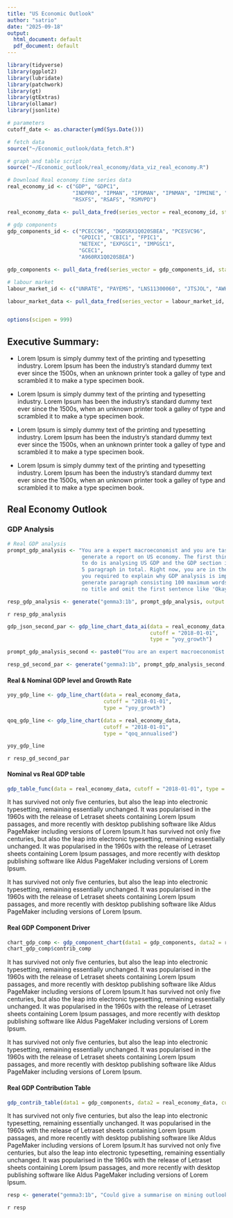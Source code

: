 ```yaml
---
title: "US Economic Outlook"
author: "satrio"
date: "2025-09-18"
output:
  html_document: default
  pdf_document: default
---
```


```r
library(tidyverse)
library(ggplot2)
library(lubridate)
library(patchwork)
library(gt)
library(gtExtras)
library(ollamar)
library(jsonlite)

# parameters
cutoff_date <- as.character(ymd(Sys.Date()))

# fetch data
source("~/Economic_outlook/data_fetch.R")

# graph and table script
source("~/Economic_outlook/real_economy/data_viz_real_economy.R")

# Download Real economy time series data
real_economy_id <- c("GDP", "GDPC1",
                     "INDPRO", "IPMAN", "IPDMAN", "IPNMAN", "IPMINE", "IPUTIL",
                     "RSXFS", "RSAFS", "RSMVPD")

real_economy_data <- pull_data_fred(series_vector = real_economy_id, start_date = "2000-01-30", end_date = "2025-09-22")

# gdp components
gdp_components_id <- c("PCECC96", "DGDSRX1Q020SBEA", "PCESVC96",
                       "GPDIC1", "CBIC1", "FPIC1",
                       "NETEXC", "EXPGSC1", "IMPGSC1",
                       "GCEC1", 
                       "A960RX1Q020SBEA")

gdp_components <- pull_data_fred(series_vector = gdp_components_id, start_date = "2001-01-30", end_date = "2025-09-22")

# labour market 
labour_market_id <- c("UNRATE", "PAYEMS", "LNS11300060", "JTSJOL", "AWHMAN", "CES0500000003")

labour_market_data <- pull_data_fred(series_vector = labour_market_id, start_date = "2000-01-30", end_date = "2025-09-22")


options(scipen = 999)
```

## Executive Summary:

-   Lorem Ipsum is simply dummy text of the printing and typesetting industry. Lorem Ipsum has been the industry's standard dummy text ever since the 1500s, when an unknown printer took a galley of type and scrambled it to make a type specimen book.

-   Lorem Ipsum is simply dummy text of the printing and typesetting industry. Lorem Ipsum has been the industry's standard dummy text ever since the 1500s, when an unknown printer took a galley of type and scrambled it to make a type specimen book.

-   Lorem Ipsum is simply dummy text of the printing and typesetting industry. Lorem Ipsum has been the industry's standard dummy text ever since the 1500s, when an unknown printer took a galley of type and scrambled it to make a type specimen book.

-   Lorem Ipsum is simply dummy text of the printing and typesetting industry. Lorem Ipsum has been the industry's standard dummy text ever since the 1500s, when an unknown printer took a galley of type and scrambled it to make a type specimen book.

## Real Economy Outlook

### GDP Analysis

```r
# Real GDP analysis
prompt_gdp_analysis <- "You are a expert macroeconomist and you are tasked to
                        generate a report on US economy. The first thing you will need
                        to do is analysing US GDP and the GDP section is divided into
                        5 paragraph in total. Right now, you are in the first paragraph and
                        you required to explain why GDP analysis is important for this economic report.
                        generate paragraph consisting 100 maximum words. Please return only the paragpraph, 
                        no title and omit the first sentence like 'Okay, here's the first'."

resp_gdp_analysis <- generate("gemma3:1b", prompt_gdp_analysis, output = "text")

```

`r resp_gdp_analysis`

```r
gdp_json_second_par <- gdp_line_chart_data_ai(data = real_economy_data,
                                              cutoff = "2018-01-01",
                                              type = "yoy_growth")

prompt_gdp_analysis_second <- paste0("You are an expert macroeconomist and you are tasked to generate a report on US economy. The first thing you will need to do is analysing US GDP and the GDP section is divided into 5 paragraph in total. Right now, you are in the second paragraph and you are tasked to generate paragraph consisting 200 maximum words about the Nominal and Real GDP Growth rate movements across time, also provide a quick analysis on movements and direction of the GDP growth rate. Please return only the paragpraph, no title, omit the first sentence like 'Okay, here's the first' and please analyse the given JSON data only and omit paragraph title, future projection and key take aways. Here is the data in JSON format:", gdp_json_second_par)

resp_gd_second_par <- generate("gemma3:1b", prompt_gdp_analysis_second, output = "text")

```

#### Real & Nominal GDP level and Growth Rate

```r
yoy_gdp_line <- gdp_line_chart(data = real_economy_data,
                               cutoff = "2018-01-01",
                               type = "yoy_growth")

qoq_gdp_line <- gdp_line_chart(data = real_economy_data,
                               cutoff = "2018-01-01",
                               type = "qoq_annualised")

yoy_gdp_line
```

`r resp_gd_second_par`

#### Nominal vs Real GDP table

```r
gdp_table_func(data = real_economy_data, cutoff = "2018-01-01", type = "growth")
```

It has survived not only five centuries, but also the leap into electronic typesetting, remaining essentially unchanged. It was popularised in the 1960s with the release of Letraset sheets containing Lorem Ipsum passages, and more recently with desktop publishing software like Aldus PageMaker including versions of Lorem Ipsum.It has survived not only five centuries, but also the leap into electronic typesetting, remaining essentially unchanged. It was popularised in the 1960s with the release of Letraset sheets containing Lorem Ipsum passages, and more recently with desktop publishing software like Aldus PageMaker including versions of Lorem Ipsum.

It has survived not only five centuries, but also the leap into electronic typesetting, remaining essentially unchanged. It was popularised in the 1960s with the release of Letraset sheets containing Lorem Ipsum passages, and more recently with desktop publishing software like Aldus PageMaker including versions of Lorem Ipsum.

#### Real GDP Component Driver

```r
chart_gdp_comp <- gdp_component_chart(data1 = gdp_components, data2 = real_economy_data, cutoff = "2018-01-01")
chart_gdp_comp$contrib_comp
```

It has survived not only five centuries, but also the leap into electronic typesetting, remaining essentially unchanged. It was popularised in the 1960s with the release of Letraset sheets containing Lorem Ipsum passages, and more recently with desktop publishing software like Aldus PageMaker including versions of Lorem Ipsum.It has survived not only five centuries, but also the leap into electronic typesetting, remaining essentially unchanged. It was popularised in the 1960s with the release of Letraset sheets containing Lorem Ipsum passages, and more recently with desktop publishing software like Aldus PageMaker including versions of Lorem Ipsum.

It has survived not only five centuries, but also the leap into electronic typesetting, remaining essentially unchanged. It was popularised in the 1960s with the release of Letraset sheets containing Lorem Ipsum passages, and more recently with desktop publishing software like Aldus PageMaker including versions of Lorem Ipsum.

#### Real GDP Contribution Table

```r
gdp_contrib_table(data1 = gdp_components, data2 = real_economy_data, cutoff = "2018-01-01")
```

It has survived not only five centuries, but also the leap into electronic typesetting, remaining essentially unchanged. It was popularised in the 1960s with the release of Letraset sheets containing Lorem Ipsum passages, and more recently with desktop publishing software like Aldus PageMaker including versions of Lorem Ipsum.It has survived not only five centuries, but also the leap into electronic typesetting, remaining essentially unchanged. It was popularised in the 1960s with the release of Letraset sheets containing Lorem Ipsum passages, and more recently with desktop publishing software like Aldus PageMaker including versions of Lorem Ipsum.

```r
resp <- generate("gemma3:1b", "Could give a summarise on mining outlook in Indonesia?", output = "text")

```

`r resp`
